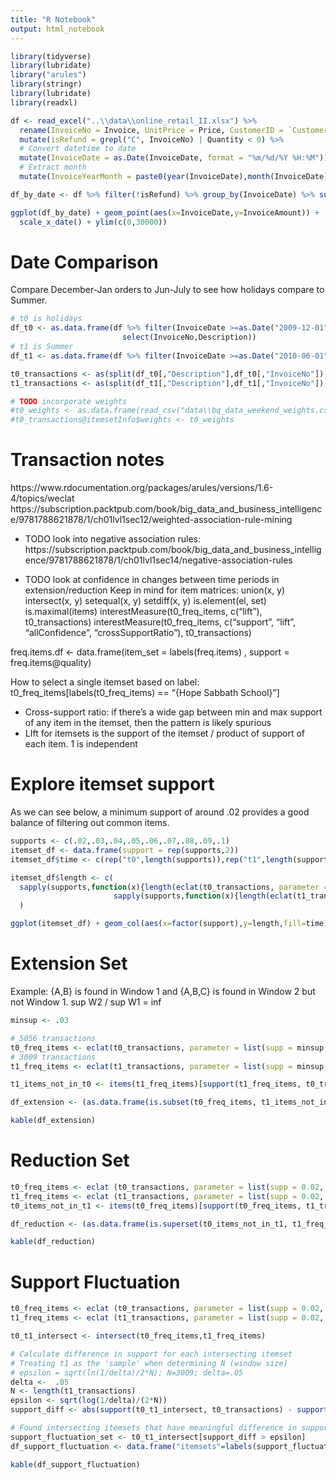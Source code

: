```yaml
---
title: "R Notebook"
output: html_notebook
---
```


```r
library(tidyverse)
library(lubridate)
library("arules")
library(stringr)
library(lubridate)
library(readxl)
```


```r
df <- read_excel("..\\data\\online_retail_II.xlsx") %>%
  rename(InvoiceNo = Invoice, UnitPrice = Price, CustomerID = `Customer ID`) %>%
  mutate(isRefund = grepl("C", InvoiceNo) | Quantity < 0) %>%
  # Convert datetime to date
  mutate(InvoiceDate = as.Date(InvoiceDate, format = "%m/%d/%Y %H:%M")) %>%
  # Extract month
  mutate(InvoiceYearMonth = paste0(year(InvoiceDate),month(InvoiceDate))) 

df_by_date <- df %>% filter(!isRefund) %>% group_by(InvoiceDate) %>% summarise(InvoiceAmount = sum(UnitPrice))
```


```r
ggplot(df_by_date) + geom_point(aes(x=InvoiceDate,y=InvoiceAmount)) + 
  scale_x_date() + ylim(c(0,30000))

```

# Date Comparison

Compare December-Jan orders to Jun-July to see how holidays compare to Summer.

```r

# t0 is holidays
df_t0 <- as.data.frame(df %>% filter(InvoiceDate >=as.Date("2009-12-01"), InvoiceDate <= as.Date("2010-01-31")) %>% 
                         select(InvoiceNo,Description))
# t1 is Summer
df_t1 <- as.data.frame(df %>% filter(InvoiceDate >=as.Date("2010-06-01"), InvoiceDate <= as.Date("2010-07-31")) %>% select(InvoiceNo,Description))

t0_transactions <- as(split(df_t0[,"Description"],df_t0[,"InvoiceNo"]), "transactions")
t1_transactions <- as(split(df_t1[,"Description"],df_t1[,"InvoiceNo"]), "transactions")

# TODO incorporate weights
#t0_weights <- as.data.frame(read_csv("data\\bq_data_weekend_weights.csv")) 
#t0_transactions@itemsetInfo$weights <- t0_weights

```

# Transaction notes
https://www.rdocumentation.org/packages/arules/versions/1.6-4/topics/weclat
https://subscription.packtpub.com/book/big_data_and_business_intelligence/9781788621878/1/ch01lvl1sec12/weighted-association-rule-mining

- TODO look into negative association rules:
  https://subscription.packtpub.com/book/big_data_and_business_intelligence/9781788621878/1/ch01lvl1sec14/negative-association-rules

- TODO look at confidence in changes between time periods in extension/reduction
Keep in mind for item matrices:
union(x, y)
intersect(x, y)
setequal(x, y)
setdiff(x, y)
is.element(el, set)
is.maximal(items)
interestMeasure(t0_freq_items, c("lift"), t0_transactions)
interestMeasure(t0_freq_items, c("support", "lift", "allConfidence", "crossSupportRatio"), t0_transactions)

 freq.items.df <- data.frame(item_set = labels(freq.items)
 , support = freq.items@quality)

How to select a single itemset based on label:
t0_freq_items[labels(t0_freq_items) == "{Hope Sabbath School}"]

- Cross-support ratio: if there's a wide gap between min and max support of any item in the itemset, then the pattern is likely spurious
- LIft for itemsets is the support of the itemset / product of support of each item. 1 is independent

# Explore itemset support

As we can see below, a minimum support of around .02 provides a good balance of filtering out common items.

```r

supports <- c(.02,.03,.04,.05,.06,.07,.08,.09,.1)
itemset_df <- data.frame(support = rep(supports,2))
itemset_df$time <- c(rep("t0",length(supports)),rep("t1",length(supports)))

itemset_df$length <- c(
  sapply(supports,function(x){length(eclat(t0_transactions, parameter = list(supp = x, minlen=1))) }), 
                       sapply(supports,function(x){length(eclat(t1_transactions, parameter = list(supp = x, minlen=1))) })
  )
```

```r
ggplot(itemset_df) + geom_col(aes(x=factor(support),y=length,fill=time), position="dodge")

```

# Extension Set

Example: {A,B} is found in Window 1 and {A,B,C} is found in Window 2 but not Window 1. sup W2 / sup W1 = inf

```r
minsup <- .03

# 5056 transactions
t0_freq_items <- eclat(t0_transactions, parameter = list(supp = minsup, minlen=1)) 
# 3009 transactions
t1_freq_items <- eclat(t1_transactions, parameter = list(supp = minsup, minlen=2)) 

t1_items_not_in_t0 <- items(t1_freq_items)[support(t1_freq_items, t0_transactions) == 0]

df_extension <- (as.data.frame(is.subset(t0_freq_items, t1_items_not_in_t0, sparse=F)) %>% rownames_to_column() %>% rename(t0_items = rowname) %>% pivot_longer(-t0_items,names_to="t1_items", values_to="t0_in_t1")) %>% filter(t0_in_t1 == T) %>% select(-t0_in_t1)

kable(df_extension)

```


# Reduction Set

```r
t0_freq_items <- eclat (t0_transactions, parameter = list(supp = 0.02, maxlen = 15, minlen=2)) 
t1_freq_items <- eclat (t1_transactions, parameter = list(supp = 0.02, maxlen = 15, minlen=1)) 
t0_items_not_in_t1 <- items(t0_freq_items)[support(t0_freq_items, t1_transactions) == 0]

df_reduction <- (as.data.frame(is.superset(t0_items_not_in_t1, t1_freq_items, sparse=F)) %>% rownames_to_column() %>% rename(t0_items = rowname) %>% pivot_longer(-t0_items,names_to="t1_items", values_to="t1_in_t0")) %>% filter(t1_in_t0 == T) %>% select(-t1_in_t0)

```

```r

kable(df_reduction)

```

# Support Fluctuation

```r
t0_freq_items <- eclat (t0_transactions, parameter = list(supp = 0.02, maxlen = 15, minlen=1)) 
t1_freq_items <- eclat (t1_transactions, parameter = list(supp = 0.02, maxlen = 15, minlen=1))

t0_t1_intersect <- intersect(t0_freq_items,t1_freq_items)

# Calculate difference in support for each intersecting itemset
# Treating t1 as the 'sample' when determining N (window size)
# epsilon = sqrt(ln(1/delta)/2*N); N=3009; delta=.05
delta <-  .05
N <- length(t1_transactions)
epsilon <- sqrt(log(1/delta)/(2*N))
support_diff <- abs(support(t0_t1_intersect, t0_transactions) - support(t0_t1_intersect, t1_transactions))

# Found intersecting itemsets that have meaningful difference in support across windows
support_fluctuation_set <- t0_t1_intersect[support_diff > epsilon]
df_support_fluctuation <- data.frame("itemsets"=labels(support_fluctuation_set), "t0_support"=support(support_fluctuation_set, t0_transactions), "t1_support"=support(support_fluctuation_set, t1_transactions)) %>% mutate(diff = abs(t0_support - t1_support)) %>% arrange(desc(diff))

kable(df_support_fluctuation)
```


